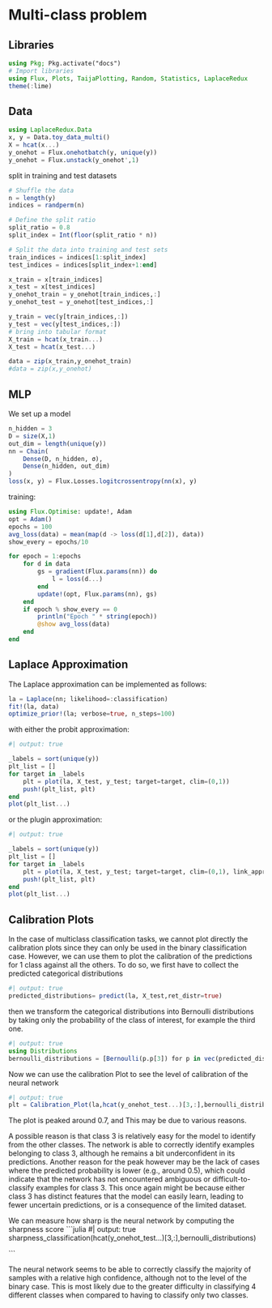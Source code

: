 # Multi-class problem

## Libraries
```julia
using Pkg; Pkg.activate("docs")
# Import libraries
using Flux, Plots, TaijaPlotting, Random, Statistics, LaplaceRedux
theme(:lime)
```

## Data

```julia
using LaplaceRedux.Data
x, y = Data.toy_data_multi()
X = hcat(x...)
y_onehot = Flux.onehotbatch(y, unique(y))
y_onehot = Flux.unstack(y_onehot',1)
```


split in training and test datasets

```julia
# Shuffle the data
n = length(y)
indices = randperm(n)

# Define the split ratio
split_ratio = 0.8
split_index = Int(floor(split_ratio * n))

# Split the data into training and test sets
train_indices = indices[1:split_index]
test_indices = indices[split_index+1:end]

x_train = x[train_indices]
x_test = x[test_indices]
y_onehot_train = y_onehot[train_indices,:]
y_onehot_test = y_onehot[test_indices,:]

y_train = vec(y[train_indices,:])
y_test = vec(y[test_indices,:])
# bring into tabular format
X_train = hcat(x_train...) 
X_test = hcat(x_test...) 

data = zip(x_train,y_onehot_train)
#data = zip(x,y_onehot)
```


## MLP

We set up a model

```julia
n_hidden = 3
D = size(X,1)
out_dim = length(unique(y))
nn = Chain(
    Dense(D, n_hidden, σ),
    Dense(n_hidden, out_dim)
)  
loss(x, y) = Flux.Losses.logitcrossentropy(nn(x), y)
```

training:

```julia
using Flux.Optimise: update!, Adam
opt = Adam()
epochs = 100
avg_loss(data) = mean(map(d -> loss(d[1],d[2]), data))
show_every = epochs/10

for epoch = 1:epochs
    for d in data
        gs = gradient(Flux.params(nn)) do
            l = loss(d...)
        end
        update!(opt, Flux.params(nn), gs)
    end
    if epoch % show_every == 0
        println("Epoch " * string(epoch))
        @show avg_loss(data)
    end
end
```

## Laplace Approximation

The Laplace approximation can be implemented as follows:

```julia
la = Laplace(nn; likelihood=:classification)
fit!(la, data)
optimize_prior!(la; verbose=true, n_steps=100)
```

with either the probit approximation:

```julia
#| output: true

_labels = sort(unique(y))
plt_list = []
for target in _labels
    plt = plot(la, X_test, y_test; target=target, clim=(0,1))
    push!(plt_list, plt)
end
plot(plt_list...)
```

 or the plugin approximation:

```julia
#| output: true

_labels = sort(unique(y))
plt_list = []
for target in _labels
    plt = plot(la, X_test, y_test; target=target, clim=(0,1), link_approx=:plugin)
    push!(plt_list, plt)
end
plot(plt_list...)
```

## Calibration Plots

In the case of multiclass classification tasks, we cannot plot directly the calibration plots since they can only be used in the binary classification case. However, we can use them to plot the calibration of the predictions for 1 class against all the others. To do so, we first have to collect the predicted categorical distributions

```julia
#| output: true
predicted_distributions= predict(la, X_test,ret_distr=true)
```

then we transform the categorical distributions into Bernoulli distributions by taking only the probability of the class of interest, for example the third one. 
```julia
#| output: true
using Distributions
bernoulli_distributions = [Bernoulli(p.p[3]) for p in vec(predicted_distributions)]
```

Now we can use the calibration Plot to see the level of calibration of the neural network
```julia
#| output: true
plt = Calibration_Plot(la,hcat(y_onehot_test...)[3,:],bernoulli_distributions;n_bins = 20);

```

The plot is peaked around 0.7, and This may be due to various reasons.

A possible reason is that class 3 is relatively easy for the model to identify from the other classes. The network is able to  correctly identify examples belonging to class 3, although he remains a bit underconfident in its predictions. 
Another reason for the peak however may be the lack of cases where the predicted probability is lower (e.g., around 0.5), which could indicate that the network  has not encountered ambiguous or difficult-to-classify examples for class 3.  This once again might be because either class 3 has distinct features that the model can easily learn, leading to fewer uncertain predictions, or is a consequence of the limited dataset. 

 We can measure how sharp is the neural network by computing the sharpness score
 ```julia
#| output: true
sharpness_classification(hcat(y_onehot_test...)[3,:],bernoulli_distributions)

```

The neural network seems to be able to correctly classify the majority of samples with  a relative high confidence, although not to the level of the binary case. This is most likely due to the greater difficulty in classifying 4 different classes when compared to having to classify only two classes.